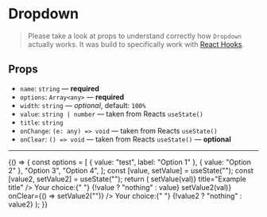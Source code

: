 
<Meta title="Components/Dropdown" component={Dropdown} />

# Dropdown

> Please take a look at props to understand correctly how `Dropdown` actually works. It was build to specifically work with [React Hooks](https://reactjs.org/docs/hooks-intro.html).

## Props

- `name`: `string` — **required**
- `options`: `Array<any>` — **required**
- `width`: `string` — _optional_, default: `100%`
- `value`: `string | number` — taken from Reacts `useState()`
- `title`: `string`
- `onChange`: `(e: any) => void` — taken from Reacts `useState()`
- `onClear`: `() => void` — taken from Reacts `useState()` — **optional**

---

<Story name="dropdown">
  {() => {
    const options = [
      { value: "test", label: "Option 1" },
      { value: "Option 2" },
      "Option 3",
      "Option 4",
    ];
    const [value, setValue] = useState("");
    const [value2, setValue2] = useState("");
    return (
      <Container>
        <Dropdown
          name="Select an option"
          options={options}
          value={value}
          width="15rem"
          onChange={(val) => setValue(val)}
          title="Example title"
        />
        <Text>
          Your choice:{" "}
          <Text tag="span" weight="medium">
            {!value ? "nothing" : value}
          </Text>
        </Text>
        <Spacer height="2rem" />
        <Dropdown
          name="Select an option"
          options={options}
          value={value2}
          width="15rem"
          onChange={(val) => setValue2(val)}
          onClear={() => setValue2("")}
        />
        <Text>
          Your choice:{" "}
          <Text tag="span" weight="medium">
            {!value2 ? "nothing" : value2}
          </Text>
        </Text>
        <Spacer height="5rem" />
      </Container>
    );
  }}
</Story>
